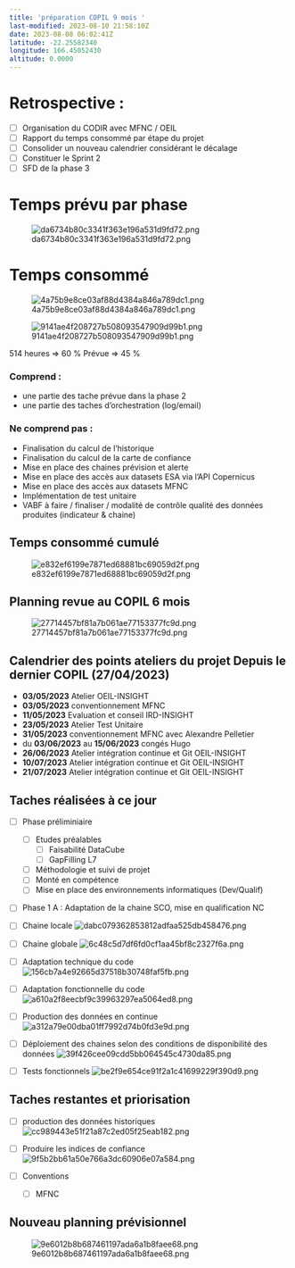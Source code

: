```yaml
---
title: 'préparation COPIL 9 mois '
last-modified: 2023-08-10 21:58:10Z
date: 2023-08-08 06:02:41Z
latitude: -22.25582340
longitude: 166.45052430
altitude: 0.0000
---
```


# Retrospective :

- [ ] Organisation du CODIR avec MFNC / OEIL
- [ ] Rapport du temps consommé par étape du projet
- [ ] Consolider un nouveau calendrier considérant le décalage
- [ ] Constituer le Sprint 2
- [ ] SFD de la phase 3

# Temps prévu par phase 

![da6734b80c3341f363e196a531d9fd72.png](../../../_resources/da6734b80c3341f363e196a531d9fd72.png)

# Temps consommé
![4a75b9e8ce03af88d4384a846a789dc1.png](../../../_resources/4a75b9e8ce03af88d4384a846a789dc1.png)


![9141ae4f208727b508093547909d99b1.png](../../../_resources/9141ae4f208727b508093547909d99b1.png)

514 heures => 60 %
Prévue => 45 %

### Comprend :
- une partie des tache prévue dans la phase 2 
- une partie des taches d'orchestration (log/email)

### Ne comprend pas :
- Finalisation du calcul de l'historique
- Finalisation du calcul de la carte de confiance
- Mise en place des chaines prévision et alerte
- Mise en place des accès aux datasets ESA via l'API Copernicus
- Mise en place des accès aux datasets MFNC
- Implémentation de test unitaire
- VABF à faire / finaliser / modalité de contrôle qualité des données produites (indicateur & chaine)


## Temps consommé cumulé

![e832ef6199e7871ed68881bc69059d2f.png](../../../_resources/e832ef6199e7871ed68881bc69059d2f.png)


## Planning revue au COPIL 6 mois
![27714457bf81a7b061ae77153377fc9d.png](../../../_resources/27714457bf81a7b061ae77153377fc9d.png)




## Calendrier des points ateliers du projet Depuis le dernier COPIL (**27/04/2023**)

- **03/05/2023** Atelier OEIL-INSIGHT
- **03/05/2023** conventionnement MFNC
- **11/05/2023** Evaluation et conseil IRD-INSIGHT
- **23/05/2023** Atelier Test Unitaire
- **31/05/2023** conventionnement MFNC avec Alexandre Pelletier
- du **03/06/2023** au **15/06/2023** congés Hugo
- **26/06/2023** Atelier intégration continue et Git OEIL-INSIGHT
- **10/07/2023** Atelier intégration continue et Git OEIL-INSIGHT
- **21/07/2023** Atelier intégration continue et Git OEIL-INSIGHT

## Taches réalisées à ce jour

- [ ] Phase préliminiaire
    - [ ] Etudes préalables
        - [ ] Faisabilité DataCube
        - [ ] GapFilling L7
    - [ ] Méthodologie et suivi de projet
    - [ ] Monté en compétence
    - [ ] Mise en place des environnements informatiques (Dev/Qualif)
- [ ] Phase 1 A : Adaptation de la chaine SCO, mise en qualification NC
    
- [ ] Chaine locale
    ![dabc079362853812adfaa525db458476.png](../../../_resources/dabc079362853812adfaa525db458476.png)
    
- [ ] Chaine globale
    ![6c48c5d7df6fd0cf1aa45bf8c2327f6a.png](../../../_resources/6c48c5d7df6fd0cf1aa45bf8c2327f6a.png)
    
- [ ] Adaptation technique du code
    ![156cb7a4e92665d37518b30748faf5fb.png](../../../_resources/156cb7a4e92665d37518b30748faf5fb.png)
    
- [ ] Adaptation fonctionnelle du code
    ![a610a2f8eecbf9c39963297ea5064ed8.png](../../../_resources/a610a2f8eecbf9c39963297ea5064ed8.png)
    
- [ ] Production des données en continue
    ![a312a79e00dba01ff7992d74b0fd3e9d.png](../../../_resources/a312a79e00dba01ff7992d74b0fd3e9d.png)
    
- [ ] Déploiement des chaines selon des conditions de disponibilité des données
    ![39f426cee09cdd5bb064545c4730da85.png](../../../_resources/39f426cee09cdd5bb064545c4730da85.png)
    
- [ ] Tests  fonctionnels
    ![be2f9e654ce91f2a1c41699229f390d9.png](../../../_resources/be2f9e654ce91f2a1c41699229f390d9.png)
    

## Taches restantes et priorisation

- [ ] production des données historiques
    ![cc989443e51f21a87c2ed05f25eab182.png](../../../_resources/cc989443e51f21a87c2ed05f25eab182.png)
    
- [ ] Produire les indices de confiance
    ![9f5b2bb61a50e766a3dc60906e07a584.png](../../../_resources/9f5b2bb61a50e766a3dc60906e07a584.png)
    
- [ ] Conventions
    
    - [ ] MFNC


## Nouveau planning prévisionnel

![9e6012b8b687461197ada6a1b8faee68.png](../../../_resources/9e6012b8b687461197ada6a1b8faee68.png)